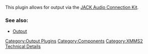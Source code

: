 This plugin allows for output via the [http://jackit.sf.net JACK Audio Connection Kit].

===See also:===
* [[Component:Output | Output]]

[[Category:Output Plugins]]
[[Category:Components]]
[[Category:XMMS2 Technical Details]]